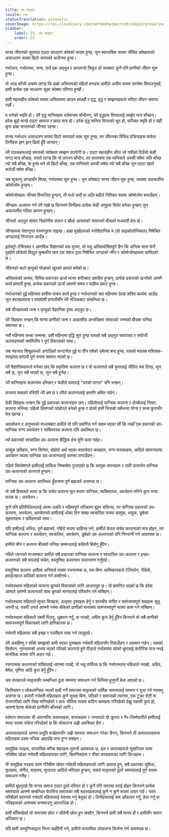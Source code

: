 ```yaml
---
title: ला मातृत्व
locale: ne
statusTranslation: automatic
coverImage: https://res.cloudinary.com/xmfm6mhw3gwctndtcubgx2rptnae/image/upload/v1740337243/small_cover_educacion_fundamental_a051170f1c.webp
sidebar:
    label: 23. ला मातृत्व
    order: 23
---
```

मानव जीवनको सुरुवात एउटा साधारण कोषको रूपमा हुन्छ, जुन स्वाभाविक रूपमा जीवित कोषहरूको असाधारण रूपमा छिटो समयको अधीनमा हुन्छ।

गर्भाधान, गर्भावस्था, जन्म, सधैं एक अद्भुत र डरलाग्दो त्रिकुट हो जसबाट कुनै पनि प्राणीको जीवन सुरु हुन्छ।

यो जान्न साँच्चै अचम्म लाग्छ कि हाम्रो अस्तित्वको पहिलो क्षणहरू हामीले असीम रूपमा सानोमा बिताउनुपर्छ, हामी प्रत्येक एक साधारण सूक्ष्म कोषमा परिणत हुन्छौं।

हामी महत्वहीन कोषको रूपमा अस्तित्वमा आउन थाल्छौं र वृद्ध, वृद्ध र सम्झनाहरूले भरिएर जीवन समाप्त गर्छौं।

म भनेको स्मृति हो। धेरै वृद्ध मानिसहरू वर्तमानमा बाँच्दैनन्, धेरै वृद्धहरू विगतलाई सम्झेर मात्र बाँच्छन्। हरेक बूढो मान्छे एउटा आवाज र छाया मात्र हो। हरेक वृद्ध मानिस विगतको भूत हो, सञ्चित स्मृति हो र यही कुरा हाम्रा सन्तानको जीनमा रहन्छ।

मानव गर्भाधान असाधारण रूपमा छिटो समयको साथ सुरु हुन्छ, तर जीवनका विभिन्न प्रक्रियाहरू मार्फत तिनीहरू झन् झन् ढिलो हुँदै जान्छन्।

धेरै पाठकहरूलाई समयको सापेक्षता सम्झन उपयोगी छ। एउटा महत्वहीन कीरा जो गर्मीको दिउँसो केही घण्टा मात्र बाँच्दछ, यस्तो लाग्छ कि यो लगभग बाँच्दैन, तर वास्तवमा एक मानिसले अस्सी वर्षमा जति बाँच्छ त्यो सबै बाँच्छ, के हुन्छ भने यो छिटो बाँच्छ, एक मानिसले अस्सी वर्षमा त्यो सबै बाँच्छ जुन एउटा ग्रहले करोडौं वर्षमा बाँच्छ।

जब शुक्राणु अण्डासँग मिल्छ, गर्भावस्था सुरु हुन्छ। जुन कोषबाट मानव जीवन सुरु हुन्छ, त्यसमा अठचालीस क्रोमोजोम हुन्छन्।

क्रोमोजोमहरू जीनमा विभाजित हुन्छन्, ती मध्ये सयौं वा अलि बढीले निश्चित रूपमा क्रोमोजोम बनाउँछन्।

जीनहरू अध्ययन गर्न धेरै गाह्रो छ किनभने तिनीहरू प्रत्येक केही अणुहरू मिलेर बनेका हुन्छन् जुन अकल्पनीय गतिमा कम्पन हुन्छन्।

जीनको अद्भुत संसार त्रिकोणीय संसार र चौथो आयामको संसारको बीचको मध्यवर्ती क्षेत्र हो।

जीनहरूमा वंशानुगत परमाणुहरू पाइन्छ। हाम्रा पुर्खाहरूको मनोवैज्ञानिक म (यो साइकोलोजिकल) निषेचित अण्डालाई भिजाउन आउँछ।

इलेक्ट्रो-टेक्निक्स र आणविक विज्ञानको यस युगमा, यो भन्नु अतिशयोक्तिपूर्ण छैन कि अन्तिम सास फेर्ने पुर्खाले छोडेको विद्युत चुम्बकीय छाप एक वंशज द्वारा निषेचित अण्डाको जीन र क्रोमोजोमहरूमा छापिएको छ।

जीवनको बाटो मृत्युको घोडाको खुरको छापले बनेको छ।

अस्तित्वको क्रममा, विभिन्न प्रकारका ऊर्जा मानव शरीरबाट प्रवाहित हुन्छन्; प्रत्येक प्रकारको ऊर्जाको आफ्नै कार्य प्रणाली हुन्छ, प्रत्येक प्रकारको ऊर्जा आफ्नो समय र घडीमा प्रकट हुन्छ।

गर्भाधानको दुई महिनामा हामीमा पाचन कार्य हुन्छ र गर्भाधानको चार महिनामा प्रेरक शक्ति कार्यमा आउँछ जुन श्वासप्रश्वास र मांसपेशी प्रणालीसँग धेरै नजिकबाट सम्बन्धित छ।

सबै चीजहरूको जन्म र मृत्युको वैज्ञानिक दृश्य अद्भुत छ।

धेरै विज्ञहरू भन्छन् कि मानव प्राणीको जन्म र आकाशीय अन्तरिक्षमा संसारको जन्मको बीचमा घनिष्ठ समानता छ।

नवौं महिनामा बच्चा जन्मन्छ, दशौं महिनामा वृद्धि सुरु हुन्छ यसको सबै अद्भुत चयापचय र संयोजी ऊतकहरूको सममितीय र पूर्ण विकासको साथ।

जब नवजात शिशुहरूको अगाडिको फन्टानेल दुई वा तीन वर्षको उमेरमा बन्द हुन्छ, यसको मतलब मस्तिष्क-स्पाइनल प्रणाली पूर्ण रूपमा समाप्त भएको छ।

धेरै वैज्ञानिकहरूले भनेका छन् कि प्रकृतिमा कल्पना छ र यो कल्पनाले सबै कुरालाई जीवित रूप दिन्छ, जुन सबै छ, जुन सबै भएको छ, जुन सबै हुनेछ।

धेरै मानिसहरू कल्पनामा हाँस्छन् र केहीले यसलाई "घरको पागल" पनि भन्छन्।

कल्पना शब्दको वरिपरि धेरै भ्रम छ र धेरैले कल्पनालाई भ्रमसँग भ्रमित गर्छन्।

केही विज्ञहरू भन्छन् कि दुई प्रकारका कल्पनाहरू छन्। पहिलोलाई यान्त्रिक कल्पना र दोस्रोलाई नियत कल्पना भनिन्छ: पहिलो दिमागको फोहोरले बनेको हुन्छ र दोस्रो हामी भित्रको सबैभन्दा योग्य र सभ्य कुरासँग मेल खान्छ।

अवलोकन र अनुभवको माध्यमबाट हामीले यो पनि प्रमाणित गर्न सक्षम भएका छौं कि त्यहाँ एक प्रकारको उप-यान्त्रिक रुग्ण अवचेतन र व्यक्तिपरक कल्पना पनि अवस्थित छ।

त्यो प्रकारको स्वचालित उप-कल्पना बौद्धिक क्षेत्र मुनि काम गर्दछ।

कामुक छविहरू, रुग्ण सिनेमा, दोहोरो अर्थ भएका मसालेदार कथाहरू, रुग्ण मजाकहरू, आदिले सामान्यतया अवचेतन रूपमा यान्त्रिक उप-कल्पनालाई काममा लगाउँछन्।

गहिरो विश्लेषणले हामीलाई तार्किक निष्कर्षमा पुर्‍याएको छ कि कामुक सपनाहरू र राती उत्सर्जन यान्त्रिक उप-कल्पनाको कारणले हुन्छन्।

यान्त्रिक उप-कल्पना अवस्थित हुँदासम्म पूर्ण ब्रह्मचर्य असम्भव छ।

यो सबै हिसाबले स्पष्ट छ कि सचेत कल्पना मूल रूपमा यान्त्रिक, व्यक्तिपरक, अवचेतन भनिने कुरा भन्दा फरक छ। अवचेतन।

कुनै पनि प्रतिनिधित्वलाई आत्म-उन्नति र महिमापूर्ण तरिकामा बुझ्न सकिन्छ, तर यान्त्रिक प्रकारको उप-कल्पना, अवचेतन, अवचेतनले हामीलाई धोका दिन सक्छ स्वचालित रूपमा कामुक, भावुक, डुबेका सूक्ष्मताहरू र छविहरूको साथ।

यदि हामीलाई अभिन्न, पूर्ण ब्रह्मचर्य, गहिरो रूपमा चाहिन्छ भने, हामीले केवल सचेत कल्पनाको मात्र होइन, तर यान्त्रिक कल्पना र अवचेतन, स्वचालित, अवचेतन, डुबेको उप-कल्पनाको पनि निगरानी गर्न आवश्यक छ।

हामीले यौन र कल्पना बीचको घनिष्ठ सम्बन्धलाई कहिल्यै बिर्सनु हुँदैन।

गहिरो ध्यानको माध्यमबाट हामीले सबै प्रकारका यान्त्रिक कल्पना र स्वचालित उप-कल्पना र इन्फ्रा-कल्पनाको सबै रूपलाई सचेत, वस्तुनिष्ठ कल्पनामा रूपान्तरण गर्नुपर्छ।

वस्तुनिष्ठ कल्पना आफैंमा अनिवार्य रूपमा रचनात्मक छ, यस बिना आविष्कारकले टेलिफोन, रेडियो, हवाईजहाज आदिको कल्पना गर्न सक्दैनथे।

गर्भावस्थामा महिलाको कल्पना भ्रूणको विकासको लागि आधारभूत छ। यो प्रमाणित भएको छ कि हरेक आमाले आफ्नो कल्पनाको साथ भ्रूणको मानसलाई परिवर्तन गर्न सक्छिन्।

गर्भावस्थामा महिलाले सुन्दर चित्रहरू, उत्कृष्ट दृश्यहरू हेर्नु र शास्त्रीय संगीत र सामंजस्यपूर्ण शब्दहरू सुन्नु जरुरी छ, यसरी उनले आफ्नो गर्भमा बोकेको प्राणीको मानसमा सामंजस्यपूर्ण रूपमा काम गर्न सक्छिन्।

गर्भावस्थामा महिलाले रक्सी पिउनु, धुम्रपान गर्नु, वा नराम्रो, अप्रिय कुरा हेर्नु हुँदैन किनभने यो सबै प्राणीको सामंजस्यपूर्ण विकासको लागि हानिकारक छ।

गर्भवती महिलाका सबै इच्छा र गल्तीहरू माफ गर्न जान्नुपर्छ।

धेरै असहिष्णु र साँचो समझको कमी भएका पुरुषहरू गर्भवती महिलासँग रिसाउँछन् र अपमान गर्छन्। यसको तितोपन, गुणस्तरको अभाव भएको पतिको कारणले हुने पीडाले गर्भाशयमा रहेको भ्रूणलाई शारीरिक मात्र नभई मानसिक रूपमा पनि असर गर्छ।

रचनात्मक कल्पनाको शक्तिलाई ध्यानमा राख्दै, यो भन्नु तार्किक छ कि गर्भावस्थामा महिलाले नराम्रो, अप्रिय, बेमेल, घृणित आदि कुरा हेर्नु हुँदैन।

अब सरकारले मातृत्वसँग सम्बन्धित ठूला समस्या समाधान गर्न चिन्तित हुनुपर्ने बेला आएको छ।

क्रिश्चियन र लोकतान्त्रिक भएको दाबी गर्ने समाजमा मातृत्वको धार्मिक भावनालाई सम्मान र पूजा गर्न नसक्नु असंगत छ। हजारौं गर्भवती महिलाहरू कुनै सुरक्षा बिना, पतिको र समाजको त्यागमा, एक टुक्रा रोटी वा रोजगारीको लागि भिख मागिरहेको र प्रायः भौतिक रूपमा कठिन कामहरू गरिरहेको देख्नु राक्षसी कुरा हो, आफ्नो पेटमा बोकेको प्राणीसँग बाँच्नको लागि।

वर्तमान समाजका यी अमानवीय अवस्थाहरू, शासकहरू र जनताको यो क्रूरता र गैर-जिम्मेवारीले हामीलाई स्पष्ट रूपमा संकेत गरिरहेको छ कि लोकतन्त्र अझै अवस्थित छैन।

अस्पतालहरूले आफ्ना प्रसूति वार्डहरूसँग अझै समस्या समाधान गरेका छैनन्, किनभने ती अस्पतालहरूमा महिलाहरू प्रसव नजिक आएपछि मात्र पुग्न सक्छन्।

सामूहिक घरहरू, वास्तविक बगैंचा शहरहरू तुरुन्तै आवश्यक छ, हल र आवासहरूले सुसज्जित चरम गरिबीमा रहेका गर्भवती महिलाहरूका लागि, क्लिनिकहरू र यीका बच्चाहरूका लागि किन्डहरू।

यी सामूहिक घरहरू चरम गरिबीमा रहेका गर्भवती महिलाहरूको लागि आवास हुन्, सबै प्रकारका सुविधा, फूलहरू, संगीत, सद्भाव, सुन्दरता आदिले भरिएका हुन्छन्, यसले मातृत्वको ठूलो समस्यालाई पूर्ण रूपमा समाधान गर्नेछ।

हामीले बुझ्नुपर्छ कि मानव समाज एउटा ठूलो परिवार हो र कुनै पनि समस्या पराई होइन किनभने प्रत्येक समस्याले आफ्नो सम्बन्धित घेराभित्र समाजका सबै सदस्यहरूलाई कुनै न कुनै रूपमा असर गर्छ। चरम गरिबीको कारणले गर्भवती महिलालाई भेदभाव गर्नु बेतुका हो। तिनीहरूलाई कम आँकलन गर्नु, हेला गर्नु वा गरिबहरूको आश्रयमा थन्क्याउनु आपराधिक हो।

हामी बाँचिरहेको यो समाजमा छोरा र सौतेनी छोरा हुन सक्दैन, किनभने हामी सबै मानव हौं र हामीसँग समान अधिकार छ।

यदि हामी कम्युनिज्मद्वारा निल्न चाहँदैनौं भने, हामीले वास्तविक लोकतन्त्र सिर्जना गर्न आवश्यक छ।

